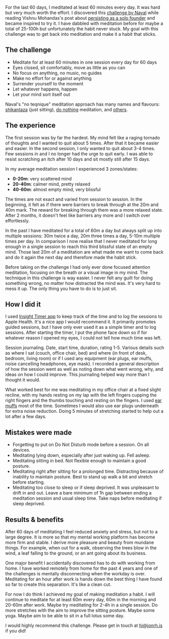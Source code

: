 
<Post title="60x60 Meditation challenge" date="October 29, 2020">

For the last 60 days, I meditated at least 60 minutes every day. It was hard but very much worth
the effort. I discovered this [challenge by Naval][naval-tweets] while reading Vishnu Mohandas's
post about [persisting as a solo founder][vishnu-post] and became inspired to try it. I have
dabbled with meditation before for maybe a total of 25-100h but unfortunately the habit never
stuck. My goal with this challenge was to get back into meditation and make it a habit that sticks.


## The challenge
* Meditate for at least 60 minutes in one session every day for 60 days
* Eyes closed, sit comfortably, move as little as you can
* No focus on anything, no music, no guides
* Make no effort for or against anything
* Surrender yourself to the moment
* Let whatever happens, happen
* Let your mind sort itself out

Naval's "no teqnique" meditation approach has many names and flavours: [shikantaza][shikantaza]
(just sitting), [do nothing][donothing] meditation, and [others][deconstruct].


## The experience
The first session was by far the hardest. My mind felt like a raging tornado of thoughts and I
wanted to quit about 5 times. After that it became easier and easier. In the second session, I
only wanted to quit about 3-4 times. Few sessions in and I no longer had the urge to quit early.
I was able to resist scratching an itch after 10 days and sit mostly still after 15 days.

In my average meditation session I experienced 3 zones/states:
* **0-20m**: very scattered mind
* **20-40m**: calmer mind, pretty relaxed
* **40-60m**: almost empty mind, very blissful

The times are not exact and varied from session to session. In the beginning, it felt as if there
were barriers to break through at the 20m and 40m mark. The reward for breaking through them was a
more relaxed state. After 2 months, it doesn't feel like barriers any more and I switch over
effortlessly.

In the past I have meditated for a total of 60m a day but always split up into multiple sessions:
30m twice a day, 20m three times a day, 5-10m multiple times per day. In comparison I now realise
that I never meditated for long enough in a single session to reach this third blissful state of an
empty mind. Those last 20m of a meditation are what made me want to come back and do it again the
next day and therefore made the habit stick.

Before taking on the challenge I had only ever done focused attention meditation, focusing on the
breath or a visual image in my mind. The technique in this challenge is way easier. I never felt
any guilt for doing something wrong, no matter how distracted the mind was. It's very hard to mess
it up. The only thing you have to do is to just sit.


## How I did it
I used [Insight Timer app][insight] to keep track of the time and to log the sessions to Apple
Health. It's a nice app I would recommend it. It primarily promotes guided sessions, but I have
only ever used it as a simple timer and to log sessions. After starting the timer, I put the phone
face down so if for whatever reason I opened my eyes, I could not tell how much time was left.

Session journaling. Date, start time, duration, rating 1-5. Various details such as where I sat
(couch, office chair, bed) and where (in front of desk, bedroom, living room) or if I used any
equipment (ear plugs, ear muffs, noise cancelling headphones, eye mask). I recorded a general
description of how the session went as well as noting down what went wrong, why, and ideas on how
I could improve. This journaling helped way more than I thought it would.

What worked best for me was meditating in my office chair at a fixed slight recline, with my hands
resting on my lap with the left fingers cupping the right fingers and the thumbs touching and
resting on the fingers. I used [ear muffs][peltor] most of the time. Sometimes I would also use ear
plugs underneath for extra noise reduction. Doing 5 minutes of stretching started to help out a lot
after a few days.


## Mistakes were made
* Forgetting to put on Do Not Disturb mode before a session. On all devices.
* Meditating lying down, especially after just waking up. Fell asleep.
* Meditating sitting in bed. Not flexible enough to maintain a good posture.
* Meditating right after sitting for a prolonged time. Distracting because of inability to
maintain posture. Best to stand up walk a bit and stretch before starting.
* Meditating too close to sleep or if sleep deprived. It was unpleasant to drift in and out. Leave
a bare minimum of 1h gap between ending a meditation session and usual sleep time. Take naps before
meditating if sleep deprived.


## Results & benefits
After 60 days of meditating I feel reduced anxiety and stress, but not to a large degree. It is
more so that my mental working platform has become more firm and stable. I derive more pleasure and
beauty from mundane things. For example, when out for a walk, observing the trees blow in the wind,
a leaf falling to the ground, or an ant going about its business.

One major benefit I accidentally discovered has to do with working from home. I have worked
remotely from home for the past 4 years and one of the challenges is mentally disconnecting when
the workday is over. Meditating for an hour after work is hands down the best thing I have found so
far to create this separation. It's like a clean cut.

For now I do think I achieved my goal of making meditation a habit. I will continue to meditate for
at least 60m every day, 60m in the morning and 20-60m after work. Maybe try meditating for 2-4h in
a single session. Do more stretches with the aim to improve the sitting posture. Maybe some yoga.
Maybe aim to be able to sit in a full lotus some day.

I would highly recommend this challenge. Please get in touch at hi@jonrh.is if you did!


[naval-tweets]: https://twitter.com/naval/status/1261481222359801856
[vishnu-post]: https://vishnu.tech/posts/persistence/
[insight]: https://insighttimer.com/
[peltor]: https://duckduckgo.com/?q=3M+PELTOR+X5A
[shikantaza]: https://en.wikipedia.org/wiki/Shikantaza
[donothing]: https://www.youtube.com/watch?v=cZ6cdIaUZCA
[deconstruct]: https://deconstructingyourself.com/do-nothing-meditation.html

</Post>